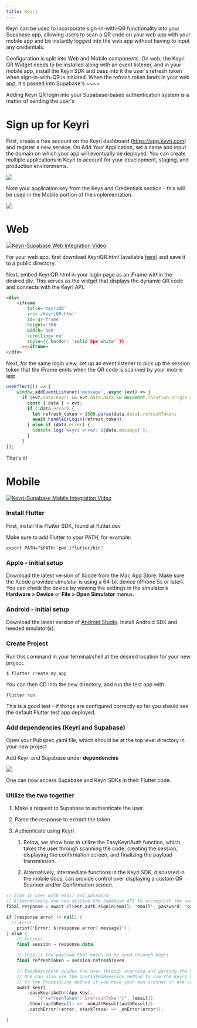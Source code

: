 ```yaml
---
title: Keyri
---
```


Keyri can be used to incorporate sign-in-with-QR functionality into your Supabase app, allowing users to scan a QR code on your web app with your mobile app and be instantly logged into the web app without having to input any credentials.

Configuration is split into Web and Mobile components. On web, the Keyri QR Widget needs to be installed along with an event listener, and in your mobile app, install the Keyri SDK and pass into it the user's refresh token when sign-in-with-QR is initiated. When the refresh token lands in your web app, it's passed into Supabase's ~~~~

Adding Keyri QR login into your Supabase-based authentication system is a matter of sending the user's 

# Sign up for Keyri

First, create a free account on the Keyri dashboard (<https://app.keyri.com>) and register a new service. On Add Your Application, set a name and input the domain on which your app will eventually be deployed. You can create multiple applications in Keyri to account for your development, staging, and production environments.

![](https://archbee-image-uploads.s3.amazonaws.com/FQ4YmCkDokMJylbTAsoOR/HvTIja3KfgKUIMiNVKAqP_screen-shot-2022-10-13-at-21524-pm.png)



Note your application key from the Keys and Credentials section - this will be used in the Mobile portion of the implementation.

![](https://archbee-image-uploads.s3.amazonaws.com/FQ4YmCkDokMJylbTAsoOR/KnD6LkWs-PUDtTS1sT9Rz_screen-shot-2022-10-13-at-21746-pm.png)



# Web

[![Keyri-Supabase Web Integration Video](http://img.youtube.com/vi/jrjrcpc2PFQ/0.jpg)](http://www.youtube.com/watch?v=jrjrcpc2PFQ "Supabase & Keyri | Web Integration Overview")

For your web app, first download KeyriQR.html (available [here](https://raw.githubusercontent.com/Keyri-Co/library-keyri-connect/main/KeyriQR.html)) and save it to a public directory.

Next, embed KeyriQR.html in your login page as an iFrame within the desired div. This serves as the widget that displays the dynamic QR code and connects with the Keyri API.

```html
<div>
    <iframe
        title='KeyriQR'
        src='/KeyriQR.html'
        id='qr-frame'
        height='300'
        width='300'
        scrolling='no'
        style={{ border: 'solid 5px white' }}
      ></iframe>
</div>
```



Next, for the same login view, set up an event listener to pick up the session token that the iFrame emits when the QR code is scanned by your mobile app.

```javascript
useEffect(() => {
    window.addEventListener('message', async (evt) => {
      if (evt.data.keyri && evt.data.data && document.location.origin == evt.origin) {
        const { data } = evt;
        if (!data.error) {
          let refresh_token = JSON.parse(data.data).refreshToken;
          await handleQrLogin(refresh_token);
        } else if (data.error) {
          console.log(`Keyri error: ${data.message}`);
        }
      }
});
```

That's it!

# Mobile

[![Keyri-Supabase Mobile Integration Video](http://img.youtube.com/vi/oGMsSKyh6tc/0.jpg)](http://www.youtube.com/watch?v=oGMsSKyh6tc "Supabase & Keyri | Mobile Integration Overview")

### Install Flutter

First, install the Flutter SDK, found at flutter.dev

Make sure to add Flutter to your PATH, for example:&#x20;

```shell
export PATH="$PATH:`pwd`/flutter/bin"
```

### Apple - initial setup

Download the latest version of Xcode from the Mac App Store. Make sure the Xcode provided simulator is using a 64-bit device (iPhone 5s or later). You can check the device by viewing the settings in the simulator’s **Hardware > Device** or **File > Open Simulator** menus.

### Android - initial setup

Download the latest version of [Android Studio](https://developer.android.com/studio). Install Android SDK and needed emulator(s).

### Create Project

Run this command in your terminal/shell at the desired location for your new project.

```shell
$ flutter create my_app
```

You can then CD into the new directory, and run the test app with:

```shell
flutter run
```

This is a good test - if things are configured correctly so far you should see the default Flutter test app deployed.

### Add dependencies (Keyri and Supabase)

Open your Pubspec.yaml file, which should be at the top level directory in your new project

Add Keyri and Supabase under **dependencies**

![](https://archbee-image-uploads.s3.amazonaws.com/FQ4YmCkDokMJylbTAsoOR/jlAfOTEchuZpBq8TeXhJZ_screen-shot-2022-09-29-at-060908.png)



One can now access Supabase and Keyri SDKs in their Flutter code.

### Utilize the two together

1.  Make a request to Supabase to authenticate the user.

2.  Parse the response to extract the token.

3.  Authenticate using Keyri
    1.  Below, we show how to utilize the EasyKeyriAuth function, which takes the user through scanning the code, creating the session, displaying the confirmation screen, and finalizing the payload transmission.

    2.  Alternatively, intermediate functions in the Keyri SDK, discussed in the mobile docs, can provide control over displaying a custom QR Scanner and/or Confirmation screen.

```kotlin
// Sign in user with email and password
// Alternatively one can utilize the Supabase API to accomplish the same thing
final response = await client.auth.signIn(email: 'email', password: 'password');

if (response.error != null) {
  // Error
    print('Error: ${response.error?.message}');
} else {
    // Success
    final session = response.data;

    // This is the payload that needs to be send through Keyri
    final refreshToken = session.refreshToken

    // EasyKeyriAuth guides the user through scanning and parsing the QR, confirming the session, and configuring the payload
    // One can also use the initiateQRSession method to use the Keyri Scanner with a custom Confirmation screen
    // Or the ProcessLink method if you have your own scanner or are using deep linking
    await keyri
        .easyKeyriAuth([App Key],
            '{"refreshToken":"$refreshToken"}', [email])
        .then((authResult) => _onAuthResult(authResult))
        .catchError((error, stackTrace) => _onError(error));

}


```
